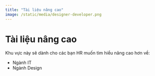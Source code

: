 ```yaml
---
title: "Tài liệu nâng cao"
image: /static/media/designer-developer.png
---
```


# Tài liệu nâng cao

Khu vực này sẽ dành cho các bạn HR muốn tìm hiểu nâng cao hơn về:

- Ngành IT
- Ngành Design
